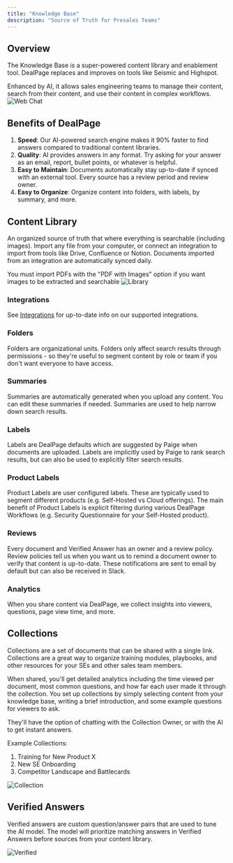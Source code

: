 ```yaml
---
title: "Knowledge Base"
description: "Source of Truth for Presales Teams"
---
```

## Overview
The Knowledge Base is a super-powered content library and enablement tool. DealPage replaces and improves on tools like Seismic and Highspot. 

Enhanced by AI, it allows sales engineering teams to manage their content, search from their content, and use their content in complex workflows.
<img src="/images/designed-library.png" alt="Web Chat" />

## Benefits of DealPage
1. **Speed**: Our AI-powered search engine makes it 90% faster to find answers compared to traditional content libraries.
2. **Quality**: AI provides answers in any format. Try asking for your answer as an email, report, bullet points, or whatever is helpful.
3. **Easy to Maintain**: Documents automatically stay up-to-date if synced with an external tool. Every source has a review period and review owner.
4. **Easy to Organize**: Organize content into folders, with labels, by summary, and more.

## Content Library
An organized source of truth that where everything is searchable (including images). Import any file from your computer, or connect an integration to import from tools like
Drive, Confluence or Notion. Documents imported from an integration are automatically synced daily.

<Tip>
You must import PDFs with the "PDF with Images" option if you want images to be extracted and searchable
</Tip>

<img src="/images/library-info.png" alt="Library" />

### Integrations
See [Integrations](../usage/integrations) for up-to-date info on our supported integrations.

### Folders
Folders are organizational units. Folders only affect search results through permissions - so they're useful to segment content by role or team if you don't want everyone to have access.

### Summaries
Summaries are automatically generated when you upload any content. You can edit these summaries if needed. Summaries are used to help narrow down search results.

### Labels
Labels are DealPage defaults which are suggested by Paige when documents are uploaded. Labels are implicitly used by Paige to rank search results, but can also be used to explicitly filter search results.

### Product Labels
Product Labels are user configured labels. These are typically used to segment different products (e.g. Self-Hosted vs Cloud offerings). The main benefit of Product Labels is explicit filtering during various DealPage Workflows (e.g. Security Questionnaire for your Self-Hosted product). 

### Reviews
Every document and Verified Answer has an owner and a review policy. Review policies tell us when you want us to remind a document owner to verify that content is up-to-date. These notifications are sent to email by default but can also be received in Slack.

### Analytics
When you share content via DealPage, we collect insights into viewers, questions, page view time, and more.


## Collections
Collections are a set of documents that can be shared with a single link. Collections are a great way to organize training modules, playbooks, and other resources for your SEs and other sales team members. 

When shared, you'll get detailed analytics including the time viewed per document, most common questions, and
how far each user made it through the collection. You set up collections by simply selecting content from your knowledge base, writing a brief introduction, and some example questions for viewers to ask. 

They'll have the option of chatting with the Collection Owner, or with the AI to get instant answers. 

Example Collections:
1. Training for New Product X
2. New SE Onboarding
3. Competitor Landscape and Battlecards

<img src="/images/collection.png" alt="Collection" />

## Verified Answers

Verified answers are custom question/answer pairs that are used to tune the AI model. The model will prioritize matching answers in Verified Answers before
sources from your content library.

<img src="/images/verified.png" alt="Verified" />